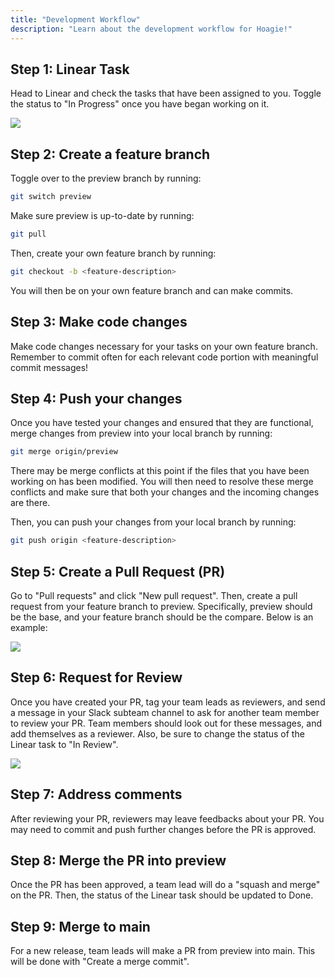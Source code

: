 ```yaml
---
title: "Development Workflow"
description: "Learn about the development workflow for Hoagie!"
---
```


## Step 1: Linear Task

Head to Linear and check the tasks that have been assigned to you. Toggle
the status to "In Progress" once you have began working on it.

<img src="/images/linear.png" />

## Step 2: Create a feature branch

Toggle over to the preview branch by running:

```bash zsh
git switch preview
```

Make sure preview is up-to-date by running:
```bash zsh
git pull
```

Then, create your own feature branch by running:

```bash zsh
git checkout -b <feature-description>
```

You will then be on your own feature branch and can make commits.

## Step 3: Make code changes

Make code changes necessary for your tasks on your own feature
branch. Remember to commit often for each relevant code portion
with meaningful commit messages!

## Step 4: Push your changes

Once you have tested your changes and ensured that they are functional,
merge changes from preview into your local branch by running:
```bash zsh
git merge origin/preview
```
There may be merge conflicts at this point if the files that you have been
working on has been modified. You will then need to resolve these merge
conflicts and make sure that both your changes and the incoming changes
are there.

Then, you can push your changes from your local branch by running:
```bash zsh
git push origin <feature-description>
```

## Step 5: Create a Pull Request (PR)

Go to "Pull requests" and click "New pull request". Then, create a pull
request from your feature branch to preview. Specifically, preview should
be the base, and your feature branch should be the compare. Below is an
example:

<img src="/images/make_pr.png" />

## Step 6: Request for Review

Once you have created your PR, tag your team leads as reviewers, and
send a message in your Slack subteam channel to ask for another team member
to review your PR. Team members should look out for these messages, and add
themselves as a reviewer. Also, be sure to change the status of the Linear
task to "In Review".

<img src="/images/pr.png" />

## Step 7: Address comments

After reviewing your PR, reviewers may leave feedbacks about your PR. You
may need to commit and push further changes before the PR is approved.

## Step 8: Merge the PR into preview

Once the PR has been approved, a team lead will do a "squash and merge" on
the PR. Then, the status of the Linear task should be updated to Done.

## Step 9: Merge to main

For a new release, team leads will make a PR from preview into main. This
will be done with "Create a merge commit". 
